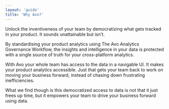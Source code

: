 ```yaml
---
layout: 'guide'
title: 'Why Avo?'
---
```



Unlock the inventiveness of your team by democratizing what gets tracked in your product. It sounds unattainable but isn’t.

By standardising your product analytics using The Avo Analytics Governance Workflow, the insights and intelligence in your data is protected with a single source of truth for your cross-platform analytics.

With Avo your whole team has access to the data in a navigable UI. It makes your product analytics accessible. Just that gets your team back to work on moving your business forward, instead of chasing down frustrating inefficiencies.

What we find though is this democratized access to data is not that it just frees up time, but it empowers your team to drive your business forward using data.
